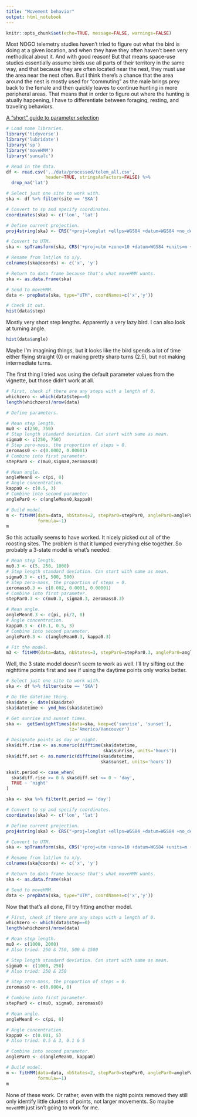 ```yaml
---
title: "Movement behavior"
output: html_notebook
---
```

```r
knitr::opts_chunk$set(echo=TRUE, message=FALSE, warnings=FALSE)
```

Most NOGO telemetry studies haven't tried to figure out what the bird is doing at a given location, and when they have they often haven't been very methodical about it. And with good reason! But that means space-use studies essentially assume birds use all parts of their territory in the same way, and that because they are often located near the nest, they must *use* the area near the nest often. But I think there's a chance that the area around the nest is mostly used for "commuting" as the male brings prey back to the female and then quickly leaves to continue hunting in more peripheral areas. That means that in order to figure out where the hunting is atually happening, I have to differentiate between foraging, resting, and traveling behaviors.

[A "short" guide to parameter selection](https://cran.r-project.org/web/packages/moveHMM/vignettes/moveHMM-starting-values.pdf)

```r
# Load some libraries.
library('tidyverse')
library('lubridate')
library('sp')
library('moveHMM')
library('suncalc')

# Read in the data.
df <- read.csv('../data/processed/telem_all.csv',
               header=TRUE, stringsAsFactors=FALSE) %>%
  drop_na('lat')

# Select just one site to work with.
ska <- df %>% filter(site == 'SKA')

# Convert to sp and specify coordinates.
coordinates(ska) <- c('lon', 'lat')

# Define current projection.
proj4string(ska) <- CRS("+proj=longlat +ellps=WGS84 +datum=WGS84 +no_defs")

# Convert to UTM.
ska <- spTransform(ska, CRS('+proj=utm +zone=10 +datum=WGS84 +units=m +no_defs'))

# Rename from lat/lon to x/y.
colnames(ska@coords) <- c('x', 'y')

# Return to data frame because that's what moveHMM wants.
ska <- as.data.frame(ska)

# Send to moveHMM.
data <- prepData(ska, type="UTM", coordNames=c('x','y'))

# Check it out.
hist(data$step)
```
Mostly very short step lengths. Apparently a very lazy bird. I can also look at turning angle.
```r
hist(data$angle)
```
Maybe I'm imagining things, but it looks like the bird spends a lot of time either flying straight (0) or making pretty sharp turns (2.5), but not making intermediate turns.

The first thing I tried was using the default parameter values from the vignette, but those didn't work at all. 
```r
# First, check if there are any steps with a length of 0.
whichzero <- which(data$step==0)
length(whichzero)/nrow(data)

# Define parameters.

# Mean step length.
mu0 <- c(250, 750)
# Step length standard deviation. Can start with same as mean.
sigma0 <- c(250, 750)
# Step zero-mass, the proportion of steps = 0.
zeromass0 <- c(0.0002, 0.00001)
# Combine into first parameter.
stepPar0 <- c(mu0,sigma0,zeromass0)

# Mean angle.
angleMean0 <- c(pi, 0)
# Angle concentration.
kappa0 <- c(0.5, 3) 
# Combine into second parameter.
anglePar0 <- c(angleMean0,kappa0)

# Build model.
m <- fitHMM(data=data, nbStates=2, stepPar0=stepPar0, anglePar0=anglePar0,
            formula=~1)
m
```
So this actually seems to have worked. It nicely picked out all of the roosting sites. The problem is that it lumped everything else together. So probably a 3-state model is what's needed.
```r
# Mean step length.
mu0.3 <- c(5, 250, 1000)
# Step length standard deviation. Can start with same as mean.
sigma0.3 <- c(5, 500, 500)
# Step zero-mass, the proportion of steps = 0.
zeromass0.3 <- c(0.002, 0.0001, 0.00001)
# Combine into first parameter.
stepPar0.3 <- c(mu0.3, sigma0.3, zeromass0.3)

# Mean angle.
angleMean0.3 <- c(pi, pi/2, 0)
# Angle concentration.
kappa0.3 <- c(0.1, 0.5, 3) 
# Combine into second parameter.
anglePar0.3 <- c(angleMean0.3, kappa0.3)

# Fit the model.
m3 <- fitHMM(data=data, nbStates=3, stepPar0=stepPar0.3, anglePar0=anglePar0.3, formula=~1)
```
Well, the 3 state model doesn't seem to work as well. I'll try sifting out the nighttime points first and see if using the daytime points only works better.
```r
# Select just one site to work with.
ska <- df %>% filter(site == 'SKA')

# Do the datetime thing.
ska$date <- date(ska$date)
ska$datetime <- ymd_hms(ska$datetime)

# Get sunrise and sunset times.
ska <-  getSunlightTimes(data=ska, keep=c('sunrise', 'sunset'), 
                        tz='America/Vancouver')

# Designate points as day or night.
ska$diff.rise <- as.numeric(difftime(ska$datetime, 
                                     ska$sunrise, units='hours'))
ska$diff.set <- as.numeric(difftime(ska$datetime, 
                                    ska$sunset, units='hours'))

ska$t.period <- case_when(
  ska$diff.rise >= 0 & ska$diff.set <= 0 ~ 'day',
  TRUE ~ 'night'
)

ska <- ska %>% filter(t.period == 'day')

# Convert to sp and specify coordinates.
coordinates(ska) <- c('lon', 'lat')

# Define current projection.
proj4string(ska) <- CRS("+proj=longlat +ellps=WGS84 +datum=WGS84 +no_defs")

# Convert to UTM.
ska <- spTransform(ska, CRS('+proj=utm +zone=10 +datum=WGS84 +units=m +no_defs'))

# Rename from lat/lon to x/y.
colnames(ska@coords) <- c('x', 'y')

# Return to data frame because that's what moveHMM wants.
ska <- as.data.frame(ska)

# Send to moveHMM.
data <- prepData(ska, type="UTM", coordNames=c('x','y'))
```
Now that that's all done, I'll try fitting another model.
```r
# First, check if there are any steps with a length of 0.
whichzero <- which(data$step==0)
length(whichzero)/nrow(data)

# Mean step length.
mu0 <- c(1000, 2000)
# Also tried: 250 & 750, 500 & 1500

# Step length standard deviation. Can start with same as mean.
sigma0 <- c(1000, 250)
# Also tried: 250 & 250

# Step zero-mass, the proportion of steps = 0.
zeromass0 <- c(0.0004, 0)

# Combine into first parameter.
stepPar0 <- c(mu0, sigma0, zeromass0)

# Mean angle.
angleMean0 <- c(pi, 0)

# Angle concentration.
kappa0 <- c(0.001, 5) 
# Also tried: 0.5 & 3, 0.1 & 5

# Combine into second parameter.
anglePar0 <- c(angleMean0, kappa0)

# Build model.
m <- fitHMM(data=data, nbStates=2, stepPar0=stepPar0, anglePar0=anglePar0,
            formula=~1)
m
```
None of these work. Or rather, even with the night points removed they still only identify little clusters of points, not larger movements. So maybe `moveHMM` just isn't going to work for me.